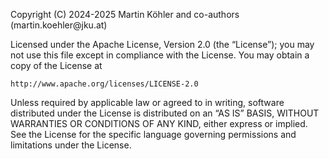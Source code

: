 ::: {.content-hidden}
Copyright (C) 2024-2025 Martin Köhler and co-authors (martin.koehler@jku.at)

Licensed under the Apache License, Version 2.0 (the "License");
you may not use this file except in compliance with the License.
You may obtain a copy of the License at

    http://www.apache.org/licenses/LICENSE-2.0

Unless required by applicable law or agreed to in writing, software
distributed under the License is distributed on an "AS IS" BASIS,
WITHOUT WARRANTIES OR CONDITIONS OF ANY KIND, either express or implied.
See the License for the specific language governing permissions and
limitations under the License.
:::

[^abbrev-mom]: Metal-Oxide-Metal capacitors
[^abbrev-mim]: Metal-Insulator-Metal capacitors
[^abbrev-mna]: Modified Nodal Analysis
[^abbrev-pdk]: Process Design Kit
[^tech-gen-script]: C++ generator scripts the built-in tech files are located in `cxx/gen_tech_pb/pdk/*.cpp`.
[^kpex-site-packages]: To find the `site-packages` directory for the `klayout-pex` package, call `pip3 show klayout-pex`.
[^magic-with-debug-logging]: A fork of MAGIC which includes debug logging about the different parasitic contributions is hosted here: <https://github.com/martinjankoehler/magic>
